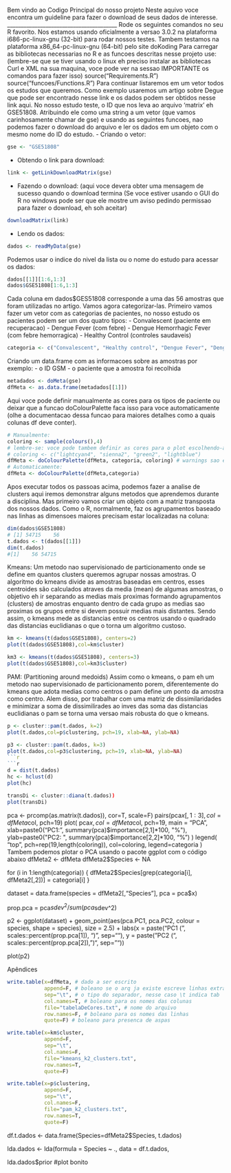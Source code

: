 Bem vindo ao Codigo Principal do nosso projeto
Neste aquivo voce encontra um guideline para fazer o download de seus dados de interesse.
________________________________________
Rode os seguintes comandos no seu R favorito. Nos estamos usando oficialmente a versao 3.0.2 na plataforma i686-pc-linux-gnu (32-bit) para rodar nossos testes. Tambem testamos na plataforma x86_64-pc-linux-gnu (64-bit) pelo site doKoding
Para carregar as bibliotecas necessarias no R e as funcoes descritas nesse projeto use: (lembre-se que se tiver usando o linux eh preciso instalar as bibliotecas Curl e XML na sua maquina, voce pode ver na sessao IMPORTANTE os comandos para fazer isso)
source("Requirements.R")
source("funcoes/Functions.R")
Para continuar listaremos em um vetor todos os estudos que queremos. Como exemplo usaremos um artigo sobre Degue que pode ser encontrado nesse link e os dados podem ser obtidos nesse link aqui.
No nosso estudo teste, o ID que nos leva ao arquivo 'matrix' eh GSE51808. Atribuindo ele como uma string a um vetor (que vamos carinhosamente chamar de gse) e usando as seguintes funcoes, nao podemos fazer o download do arquivo e ler os dados em um objeto com o mesmo nome do ID do estudo.
- Criando o vetor:
```r
gse <- "GSE51808"
```
- Obtendo o link para download:
```r
link <- getLinkDownloadMatrix(gse)
```
- Fazendo o download:
(aqui voce devera obter uma mensagem de sucesso quando o download termina (Se voce estiver usando o GUI do R no windows pode ser que ele mostre um aviso pedindo permissao para fazer o download, eh soh aceitar)
```r
downloadMatrix(link)
```
- Lendo os dados:
```r
dados <- readMyData(gse)
```
Podemos usar o indice do nivel da lista ou o nome do estudo para acessar os dados:
```r
dados[[1]][1:6,1:3]
dados$GSE51808[1:6,1:3]
```
Cada coluna em dados$GES51808 corresponde a uma das 56 amostras que foram utilizadas no artigo.
Vamos agora categorizar-las. Primeiro vamos fazer um vetor com as categorias de pacientes, no nosso estudo os pacientes podem ser um dos quatro tipos:
- Convalescent (paciente em recuperacao)
- Dengue Fever (com febre)
- Dengue Hemorrhagic Fever (com febre hemorragica)
- Healthy Control (controles saudaveis)
```r
categoria <- c("Convalescent", "Healthy control", "Dengue Fever", "Dengue Hemorrhagic Fever")
```

Criando um data.frame com as informacoes sobre as amostras por exemplo:
- o ID GSM
- o paciente que a amostra foi recolhida
```r
metadados <- doMeta(gse)
dfMeta <- as.data.frame(metadados[[1]])
```
Aqui voce pode definir manualmente as cores para os tipos de paciente ou deixar que a funcao doColourPalette faca isso para voce automaticamente (olhe a documentacao dessa funcao para maiores detalhes como a quais colunas df deve conter).
```r
# Manualmente:
coloring <- sample(colours(),4)
# lembre-se: voce pode tambem definir as cores para o plot escolhendo-as
# coloring <- c("lightcyan4", "sienna2", "green2", "lightblue")
dfMeta <- doColourPalette(dfMeta, categoria, coloring) # warnings sao esperados
# Automaticamente:
dfMeta <- doColourPalette(dfMeta,categoria)
```
Apos executar todos os passoas acima, podemos fazer a analise de clusters
aqui iremos demonstrar alguns metodos que aprendemos durante a disciplina.
Mas primeiro vamos criar um objeto com a matriz transposta dos nossos dados.
Como o R, normalmente, faz os agrupamentos baseado nas linhas as dimensoes
maiores precisam estar localizadas na coluna:
```r
dim(dados$GSE51808)
# [1] 54715    56
t.dados <- t(dados[[1]])
dim(t.dados)
#[1]    56 54715
```

Kmeans:
Um metodo nao supervisionado de particionamento onde se define em quantos 
clusters queremos agrupar nossas amostras. O algoritmo do kmeans divide as 
amostras baseadas em centros, esses centroides são calculados atraves da media
(mean) de algumas amostras, o objetivo eh ir separando as medias mais proximas
formando agrupamentos (clusters) de amostras enquanto dentro de cada grupo
as medias sao proximas os grupos entre si devem possuir medias mais distantes. 
Sendo assim, o kmeans mede as distancias entre os centros usando o quadrado 
das distancias euclidianas o que o torna um algoritmo custoso.
```r
km <- kmeans(t(dados$GSE51808), centers=2)
plot(t(dados$GSE51808),col=km$cluster)

km3 <- kmeans(t(dados$GSE51808), centers=3)
plot(t(dados$GSE51808),col=km3$cluster)
```

PAM: (Partitioning around medoids)
Assim como o kmeans, o pam eh um metodo nao supervisionado de particionamento 
porem, diferentemente do kmeans que adota medias como centros o pam define um
ponto da amostra como centro. Alem disso, por trabalhar com uma matriz de 
dissimilaridades e minimizar a soma de dissimilirades ao inves das soma das 
distancias euclidianas o pam se torna uma versao mais robusta do que o kmeans.
```r
p <- cluster::pam(t.dados, k=2)
plot(t.dados,col=p$clustering, pch=19, xlab=NA, ylab=NA)

p3 <- cluster::pam(t.dados, k=3)
plot(t.dados,col=p3$clustering, pch=19, xlab=NA, ylab=NA)
```r


```r
d = dist(t.dados)
hc <- hclust(d)
plot(hc)

transDi <- cluster::diana(t.dados))
plot(transDi)
```


pca <- prcomp(as.matrix(t.dados)), cor=T, scale=F)
pairs(pca$x[,1:3], col=dfMeta$col, pch=19)
plot(
    pca$x,
    col=dfMeta$col,
    pch=19,
    main = "PCA",
    xlab=paste0("PC1: ", summary(pca)$importance[2,1]*100, "%"),
    ylab=paste0("PC2: ", summary(pca)$importance[2,2]*100, "%")
)
legend(
    "top", pch=rep(19,length(coloring)),
    col=coloring,
    legend=categoria
)
Tambem podemos plotar o PCA usando o pacote ggplot com o código abaixo
dfMeta2 <- dfMeta
dfMeta2$Species <- NA

for (i in 1:length(categoria)) {
    dfMeta2$Species[grep(categoria[i], dfMeta2[,2])] = categoria[i]
    }

dataset = data.frame(species = dfMeta2[,"Species"], pca = pca$x)

prop.pca = pca$sdev^2/sum(pca$sdev^2)

p2 <- ggplot(dataset) + 
geom_point(aes(pca.PC1, pca.PC2, colour = species, 
    shape = species), size = 2.5) +
  labs(x = paste("PC1 (", scales::percent(prop.pca[1]), ")", sep=""),
       y = paste("PC2 (", scales::percent(prop.pca[2]), ")", sep=""))

plot(p2)


Apêndices
```r
write.table(x=dfMeta, # dado a ser escrito
            append=F, # boleano se o arq ja existe escreve linhas extras (T) ou sobrescreve (F)
            sep="\t", # o tipo do separador, nesse caso \t indica tab
            col.names=T, # boleano para os nomes das colunas
            file="tabelaDeCores.txt", # nome do arquivo
            row.names=F, # boleano para os nomes das linhas
            quote=F) # boleano para presenca de aspas

write.table(x=km$cluster, 
            append=F, 
            sep="\t",
            col.names=F,
            file="kmeans_k2_clusters.txt",
            row.names=T,
            quote=F)

write.table(x=p$clustering, 
            append=F, 
            sep="\t",
            col.names=F,
            file="pam_k2_clusters.txt",
            row.names=T,
            quote=F)
```
df.t.dados <- data.frame(Species=dfMeta2$Species, t.dados)

lda.dados <- lda(formula = Species ~ ., 
                 data = df.t.dados, 

lda.dados$prior
#plot bonito

